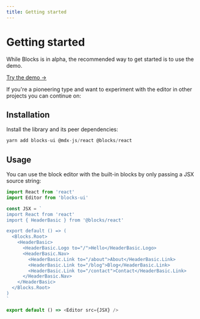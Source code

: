 ```yaml
---
title: Getting started
---
```



# Getting started

While Blocks is in alpha, the recommended way to get started is to
use the demo.

[Try the demo &rarr;](/demo/)

If you're a pioneering type and want to experiment with the editor in
other projects you can continue on:

## Installation

Install the library and its peer dependencies:

```js
yarn add blocks-ui @mdx-js/react @blocks/react
```

## Usage

You can use the block editor with the built-in blocks by only passing
a JSX source string:

```js
import React from 'react'
import Editor from 'blocks-ui'

const JSX = `
import React from 'react'
import { HeaderBasic } from '@blocks/react'

export default () => (
  <Blocks.Root>
    <HeaderBasic>
      <HeaderBasic.Logo to="/">Hello</HeaderBasic.Logo>
      <HeaderBasic.Nav>
        <HeaderBasic.Link to="/about">About</HeaderBasic.Link>
        <HeaderBasic.Link to="/blog">Blog</HeaderBasic.Link>
        <HeaderBasic.Link to="/contact">Contact</HeaderBasic.Link>
      </HeaderBasic.Nav>
    </HeaderBasic>
  </Blocks.Root>
)
`

export default () => <Editor src={JSX} />
```
